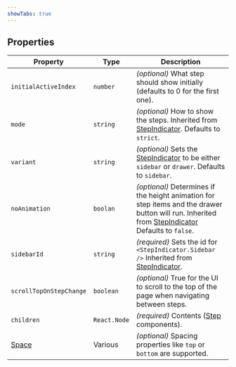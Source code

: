 ```yaml
---
showTabs: true
---
```


## Properties

| Property                                | Type         | Description                                                                                                                                                                                     |
| --------------------------------------- | ------------ | ----------------------------------------------------------------------------------------------------------------------------------------------------------------------------------------------- |
| `initialActiveIndex`                    | `number`     | _(optional)_ What step should show initially (defaults to 0 for the first one).                                                                                                                 |
| `mode`                                  | `string`     | _(optional)_ How to show the steps. Inherited from [StepIndicator](/uilib/components/step-indicator/properties). Defaults to `strict`.                                                          |
| `variant`                               | `string`     | _(optional)_ Sets the [StepIndicator](/uilib/components/step-indicator/) to be either `sidebar` or `drawer`. Defaults to `sidebar`.                                                             |
| `noAnimation`                           | `boolan`     | _(optional)_ Determines if the height animation for step items and the drawer button will run. Inherited from [StepIndicator](/uilib/components/step-indicator/properties) Defaults to `false`. |
| `sidebarId`                             | `string`     | _(required)_ Sets the id for `<StepIndicator.Sidebar />` Inherited from [StepIndicator](/uilib/components/step-indicator/properties).                                                           |
| `scrollTopOnStepChange`                 | `boolean`    | _(optional)_ True for the UI to scroll to the top of the page when navigating between steps.                                                                                                    |
| `children`                              | `React.Node` | _(required)_ Contents ([Step](/uilib/extensions/forms/extended-features/StepsLayout/Step) components).                                                                                          |
| [Space](/uilib/layout/space/properties) | Various      | _(optional)_ Spacing properties like `top` or `bottom` are supported.                                                                                                                           |
